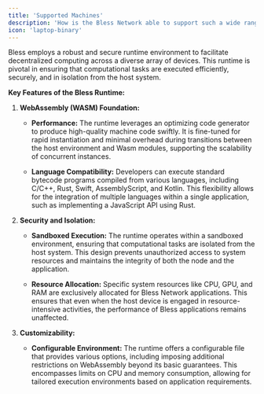 ```yaml
---
title: 'Supported Machines'
description: 'How is the Bless Network able to support such a wide range of machines?'
icon: 'laptop-binary'
---
```


Bless employs a robust and secure runtime environment to facilitate decentralized computing across a diverse array of devices. This runtime is pivotal in ensuring that computational tasks are executed efficiently, securely, and in isolation from the host system.

**Key Features of the Bless Runtime:**

1. **WebAssembly (WASM) Foundation:**

   * **Performance:** The runtime leverages an optimizing code generator to produce high-quality machine code swiftly. It is fine-tuned for rapid instantiation and minimal overhead during transitions between the host environment and Wasm modules, supporting the scalability of concurrent instances.

   * **Language Compatibility:** Developers can execute standard bytecode programs compiled from various languages, including C/C++, Rust, Swift, AssemblyScript, and Kotlin. This flexibility allows for the integration of multiple languages within a single application, such as implementing a JavaScript API using Rust.

2. **Security and Isolation:**

   * **Sandboxed Execution:** The runtime operates within a sandboxed environment, ensuring that computational tasks are isolated from the host system. This design prevents unauthorized access to system resources and maintains the integrity of both the node and the application.

   * **Resource Allocation:** Specific system resources like CPU, GPU, and RAM are exclusively allocated for Bless Network applications. This ensures that even when the host device is engaged in resource-intensive activities, the performance of Bless applications remains unaffected.

3. **Customizability:**

   * **Configurable Environment:** The runtime offers a configurable file that provides various options, including imposing additional restrictions on WebAssembly beyond its basic guarantees. This encompasses limits on CPU and memory consumption, allowing for tailored execution environments based on application requirements.